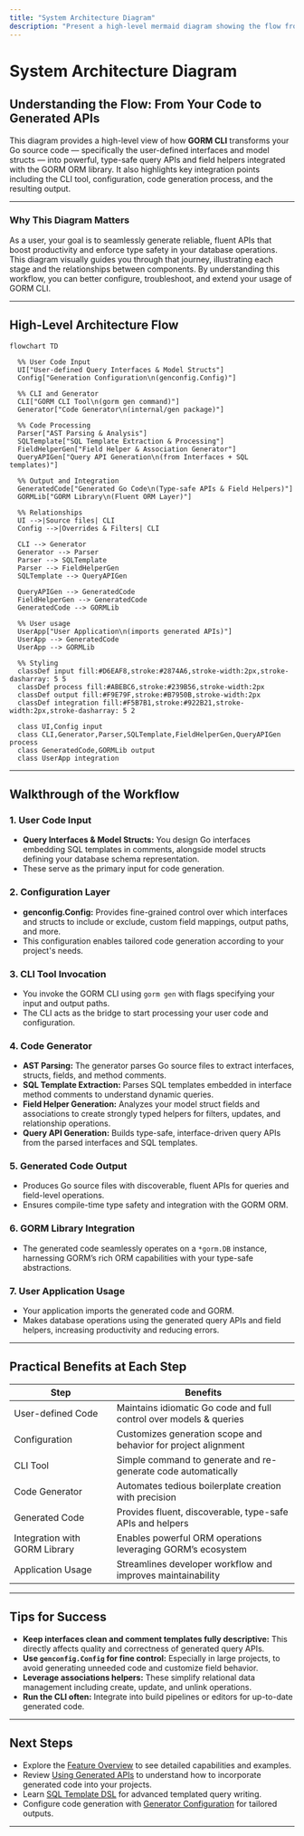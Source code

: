 ```yaml
---
title: "System Architecture Diagram"
description: "Present a high-level mermaid diagram showing the flow from user interfaces/models → code generation → resulting APIs/helpers. Show integration points (CLI tool, config, generated output, and the GORM library). Visualize relationships—how input Go code is processed into value-rich, type-safe components."
---
```


# System Architecture Diagram

## Understanding the Flow: From Your Code to Generated APIs

This diagram provides a high-level view of how **GORM CLI** transforms your Go source code — specifically the user-defined interfaces and model structs — into powerful, type-safe query APIs and field helpers integrated with the GORM ORM library. It also highlights key integration points including the CLI tool, configuration, code generation process, and the resulting output.

---

### Why This Diagram Matters

As a user, your goal is to seamlessly generate reliable, fluent APIs that boost productivity and enforce type safety in your database operations. This diagram visually guides you through that journey, illustrating each stage and the relationships between components. By understanding this workflow, you can better configure, troubleshoot, and extend your usage of GORM CLI.

---

## High-Level Architecture Flow

```mermaid
flowchart TD

  %% User Code Input
  UI["User-defined Query Interfaces & Model Structs"]
  Config["Generation Configuration\n(genconfig.Config)"]

  %% CLI and Generator
  CLI["GORM CLI Tool\n(gorm gen command)"]
  Generator["Code Generator\n(internal/gen package)"]

  %% Code Processing
  Parser["AST Parsing & Analysis"]
  SQLTemplate["SQL Template Extraction & Processing"]
  FieldHelperGen["Field Helper & Association Generator"]
  QueryAPIGen["Query API Generation\n(from Interfaces + SQL templates)"]

  %% Output and Integration
  GeneratedCode["Generated Go Code\n(Type-safe APIs & Field Helpers)"]
  GORMLib["GORM Library\n(Fluent ORM Layer)"]

  %% Relationships
  UI -->|Source files| CLI
  Config -->|Overrides & Filters| CLI

  CLI --> Generator
  Generator --> Parser
  Parser --> SQLTemplate
  Parser --> FieldHelperGen
  SQLTemplate --> QueryAPIGen

  QueryAPIGen --> GeneratedCode
  FieldHelperGen --> GeneratedCode
  GeneratedCode --> GORMLib

  %% User usage
  UserApp["User Application\n(imports generated APIs)"]
  UserApp --> GeneratedCode
  UserApp --> GORMLib

  %% Styling
  classDef input fill:#D6EAF8,stroke:#2874A6,stroke-width:2px,stroke-dasharray: 5 5
  classDef process fill:#ABEBC6,stroke:#239B56,stroke-width:2px
  classDef output fill:#F9E79F,stroke:#B7950B,stroke-width:2px
  classDef integration fill:#F5B7B1,stroke:#922B21,stroke-width:2px,stroke-dasharray: 5 2

  class UI,Config input
  class CLI,Generator,Parser,SQLTemplate,FieldHelperGen,QueryAPIGen process
  class GeneratedCode,GORMLib output
  class UserApp integration

```

---

## Walkthrough of the Workflow

### 1. User Code Input
- **Query Interfaces & Model Structs:** You design Go interfaces embedding SQL templates in comments, alongside model structs defining your database schema representation.
- These serve as the primary input for code generation.

### 2. Configuration Layer
- **genconfig.Config:** Provides fine-grained control over which interfaces and structs to include or exclude, custom field mappings, output paths, and more.
- This configuration enables tailored code generation according to your project's needs.

### 3. CLI Tool Invocation
- You invoke the GORM CLI using `gorm gen` with flags specifying your input and output paths.
- The CLI acts as the bridge to start processing your user code and configuration.

### 4. Code Generator
- **AST Parsing:** The generator parses Go source files to extract interfaces, structs, fields, and method comments.
- **SQL Template Extraction:** Parses SQL templates embedded in interface method comments to understand dynamic queries.
- **Field Helper Generation:** Analyzes your model struct fields and associations to create strongly typed helpers for filters, updates, and relationship operations.
- **Query API Generation:** Builds type-safe, interface-driven query APIs from the parsed interfaces and SQL templates.

### 5. Generated Code Output
- Produces Go source files with discoverable, fluent APIs for queries and field-level operations.
- Ensures compile-time type safety and integration with the GORM ORM.

### 6. GORM Library Integration
- The generated code seamlessly operates on a `*gorm.DB` instance, harnessing GORM’s rich ORM capabilities with your type-safe abstractions.

### 7. User Application Usage
- Your application imports the generated code and GORM.
- Makes database operations using the generated query APIs and field helpers, increasing productivity and reducing errors.

---

## Practical Benefits at Each Step

| Step                         | Benefits                                                           |
|------------------------------|--------------------------------------------------------------------|
| User-defined Code             | Maintains idiomatic Go code and full control over models & queries |
| Configuration                | Customizes generation scope and behavior for project alignment     |
| CLI Tool                    | Simple command to generate and re-generate code automatically     |
| Code Generator              | Automates tedious boilerplate creation with precision             |
| Generated Code              | Provides fluent, discoverable, type-safe APIs and helpers          |
| Integration with GORM Library | Enables powerful ORM operations leveraging GORM’s ecosystem        |
| Application Usage            | Streamlines developer workflow and improves maintainability       |

---

## Tips for Success

- **Keep interfaces clean and comment templates fully descriptive:** This directly affects quality and correctness of generated query APIs.
- **Use `genconfig.Config` for fine control:** Especially in large projects, to avoid generating unneeded code and customize field behavior.
- **Leverage associations helpers:** These simplify relational data management including create, update, and unlink operations.
- **Run the CLI often:** Integrate into build pipelines or editors for up-to-date generated code.

---

## Next Steps

- Explore the [Feature Overview](../feature-tour) to see detailed capabilities and examples.
- Review [Using Generated APIs](../../getting-started/onboarding-core/using-generated-apis) to understand how to incorporate generated code into your projects.
- Learn [SQL Template DSL](../../gorm-cli-concepts/customization-and-templates/template-dsl) for advanced templated query writing.
- Configure code generation with [Generator Configuration](../../guides/customization-advanced/generator-configuration) for tailored outputs.

---